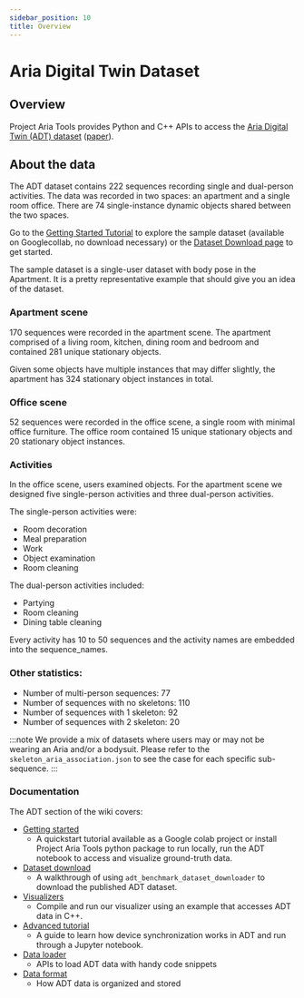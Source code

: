 ```yaml
---
sidebar_position: 10
title: Overview
---
```

# Aria Digital Twin Dataset

## Overview

Project Aria Tools provides Python and C++ APIs to access the [Aria Digital Twin (ADT) dataset](https://www.projectaria.com/datasets/adt/) ([paper](https://arxiv.org/abs/2306.06362)).

## About the data

The ADT dataset contains 222 sequences recording single and dual-person activities. The data was recorded in two spaces: an apartment and a single room office. There are 74 single-instance dynamic objects shared between the two spaces.

Go to the [Getting Started Tutorial](/docs/open_datasets/aria_digital_twin_dataset/getting_started) to explore the sample dataset (available on Googlecollab, no download necessary) or the [Dataset Download page](/docs/open_datasets/aria_digital_twin_dataset/dataset_download) to get started.

The sample dataset is a single-user dataset with body pose in the Apartment. It is a pretty representative example that should give you an idea of the dataset.

### Apartment scene
170 sequences were recorded in the apartment scene. The apartment comprised of a living room, kitchen, dining room and bedroom and contained 281 unique stationary objects.

Given some objects have multiple instances that may differ slightly, the apartment has 324 stationary object instances in total.

### Office scene
52 sequences were recorded in the office scene, a single room with minimal office furniture.  The office room contained 15 unique stationary objects and 20 stationary object instances.


### Activities
In the office scene, users examined objects. For the apartment scene we designed five single-person activities and three dual-person activities.

The single-person activities were:

* Room decoration
* Meal preparation
* Work
* Object examination
* Room cleaning

The dual-person activities included:

* Partying
* Room cleaning
* Dining table cleaning

Every activity has 10 to 50 sequences and the activity names are embedded into the sequence_names.


### Other statistics:

* Number of multi-person sequences: 77
* Number of sequences with no skeletons: 110
* Number of sequences with 1 skeleton: 92
* Number of sequences with 2 skeleton: 20

:::note
We provide a mix of datasets where users may or may not be wearing an Aria and/or a bodysuit.
Please refer to the `skeleton_aria_association.json` to see the case for each specific sub-sequence.
:::

### Documentation
The ADT section of the wiki covers:

* [Getting started](/docs/open_datasets/aria_digital_twin_dataset/getting_started)
    * A quickstart tutorial available as a Google colab project or install Project Aria Tools python package to run locally, run the ADT notebook to access and visualize ground-truth data.
* [Dataset download](/docs/open_datasets/aria_digital_twin_dataset/dataset_download.mdx)
   * A walkthrough of using `adt_benchmark_dataset_downloader` to download the published ADT dataset.
* [Visualizers](/docs/open_datasets/aria_digital_twin_dataset/visualizers)
   * Compile and run our visualizer using an example that accesses ADT data in C++.
* [Advanced tutorial](/docs/open_datasets/aria_digital_twin_dataset/advanced_tutorials)
  * A guide to learn how device synchronization works in ADT and run through a Jupyter notebook.
* [Data loader](/docs/open_datasets/aria_digital_twin_dataset/data_loader)
   *  APIs to load ADT data with handy code snippets
* [Data format](/docs/open_datasets/aria_digital_twin_dataset/data_format)
    *  How ADT data is organized and stored
